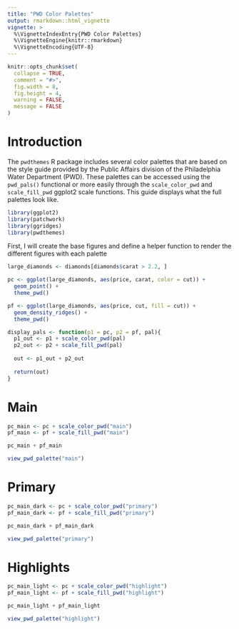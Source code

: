 ```yaml
---
title: "PWD Color Palettes"
output: rmarkdown::html_vignette
vignette: >
  %\VignetteIndexEntry{PWD Color Palettes}
  %\VignetteEngine{knitr::rmarkdown}
  %\VignetteEncoding{UTF-8}
---
```


```r
knitr::opts_chunk$set(
  collapse = TRUE,
  comment = "#>",
  fig.width = 8, 
  fig.height = 4,
  warning = FALSE,
  message = FALSE
)
```

# Introduction

The `pwdthemes` R package includes several color palettes that are based on the style guide provided by the Public Affairs division of the Philadelphia Water Department (PWD). These palettes can be accessed using the `pwd_pals()` functional or more easily through the `scale_color_pwd` and `scale_fill_pwd` ggplot2 scale functions. This guide displays what the full palettes look like. 

```r
library(ggplot2)
library(patchwork)
library(ggridges)
library(pwdthemes)
```

First, I will create the base figures and define a helper function to render the different figures with each palette
```r
large_diamonds <- diamonds[diamonds$carat > 2.2, ]

pc <- ggplot(large_diamonds, aes(price, carat, color = cut)) + 
  geom_point() + 
  theme_pwd()

pf <- ggplot(large_diamonds, aes(price, cut, fill = cut)) + 
  geom_density_ridges() + 
  theme_pwd()

display_pals <- function(p1 = pc, p2 = pf, pal){
  p1_out <- p1 + scale_color_pwd(pal)
  p2_out <- p2 + scale_fill_pwd(pal)
  
  out <- p1_out + p2_out
  
  return(out)
}

```



# Main 

```r
pc_main <- pc + scale_color_pwd("main")
pf_main <- pf + scale_fill_pwd("main")

pc_main + pf_main

view_pwd_palette("main")
```


# Primary

```r
pc_main_dark <- pc + scale_color_pwd("primary")
pf_main_dark <- pf + scale_fill_pwd("primary")

pc_main_dark + pf_main_dark

view_pwd_palette("primary")
```


# Highlights

```r
pc_main_light <- pc + scale_color_pwd("highlight")
pf_main_light <- pf + scale_fill_pwd("highlight")

pc_main_light + pf_main_light

view_pwd_palette("highlight")
```


